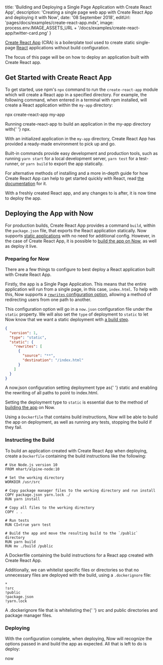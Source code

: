 

  title:
    'Building and Deploying a Single Page Application with Create React App',
  description:
    'Creating a single page web app with Create React App and deploying it with Now',
  date: '08 September 2018',
  editUrl: 'pages/docs/examples/create-react-app.mdx',
  image:
    process.env.IMAGE_ASSETS_URL +
    '/docs/examples/create-react-app/twitter-card.png'
}

[Create React App](https://github.com/facebookincubator/create-react-app) (CRA) is a boilerplate tool used to create static single-page [React](https://reactjs.org/) applications without build configuration.

The focus of this page will be on how to deploy an application built with Create React app.

## Get Started with Create React App

To get started, use npm's `npx` command to run the `create-react-app` module which will create a React app in a specified directory. For example, the following command, when entered in a terminal with npm installed, will create a React application within the `my-app` directory:

<TerminalInput>npx create-react-app my-app</TerminalInput>

<Caption>
  Running <InlineCode>create-react-app</InlineCode> to build an application in
  the <InlineCode>my-app</InlineCode> directory with{' '}
  <InlineCode>npx</InlineCode>.
</Caption>

With an initialized application in the `my-app` directory, Create React App has provided a ready-made environment to pick up and go.

Built-in commands provide easy development and production tools, such as running `yarn start` for a local development server, `yarn test` for a test-runner, or `yarn build` to export the app statically.

For alternative methods of installing and a more in-depth guide for how Create React App can help to get started quickly with React, read [the documentation](https://github.com/facebook/create-react-app#creating-an-app) for it.

With a freshly created React app, and any changes to is after, it is now time to deploy the app.

## Deploying the App with Now

For production builds, Create React App provides a command `build`, within the `package.json` file, that exports the React application statically. Now supports [static applications](/docs/static-deployments/introduction-and-deploying) with no need for additional config. However, in the case of Create React App, it is possible to [build the app on Now](/docs/static-deployments/builds/building-with-now), as well as deploy it live.

### Preparing for Now

There are a few things to configure to best deploy a React application built with Create React App.

Firstly, the app is a Single Page Application. This means that the entire application will run from a single page, in this case, `index.html`. To help with this, Now supports a [`rewrites` configuration option](</docs/static-deployments/configuration#rewrites-(array)>), allowing a method of redirecting users from one path to another.

This configuration option will go in a `now.json` configuration file under the `static` property. We will also set the `type` of deployment to `static` to let Now know that we want a static deployment with [a build step](#instructing-the-build).

```json
{
  "version": 1,
  "type": "static",
  "static": {
    "rewrites": [
      {
        "source": "**",
        "destination": "/index.html"
      }
    ]
  }
}
```

<Caption>
  A <InlineCode>now.json</InlineCode> configuration setting deployment type as{' '}
  <InlineCode>static</InlineCode> and enabling the rewriting of all paths to
  point to <InlineCode>index.html</InlineCode>.
</Caption>

Setting the deployment type to `static` is essential due to the method of [building the app](#instructing-the-build) on Now.

Using a `Dockerfile` that contains build instructions, Now will be able to build the app on deployment, as well as running any tests, stopping the build if they fail.

### Instructing the Build

To build an application created with Create React App when deploying, create a `Dockerfile` containing the build instructions like the following:

```
# Use Node.js version 10
FROM mhart/alpine-node:10

# Set the working directory
WORKDIR /usr/src

# Copy package manager files to the working directory and run install
COPY package.json yarn.lock ./
RUN yarn install

# Copy all files to the working directory
COPY . .

# Run tests
RUN CI=true yarn test

# Build the app and move the resulting build to the `/public` directory
RUN yarn build
RUN mv ./build /public
```

<Caption>
  A <InlineCode>Dockerfile</InlineCode> containing the build instructions for a
  React app created with Create React App.
</Caption>

Additionally, we can whitelist specific files or directories so that no unnecessary files are deployed with the build, using a `.dockerignore` file:

```
*
!src
!public
!package.json
!yarn.lock
```

<Caption>
  A <InlineCode>.dockerignore</InlineCode> file that is whitelisting the{' '}
  <InlineCode>src</InlineCode> and <InlineCode>public</InlineCode> directories
  and package manager files.
</Caption>

### Deploying

With the configuration complete, when deploying, Now will recognize the options passed in and build the app as expected. All that is left to do is deploy:

<TerminalInput>now</TerminalInput>

